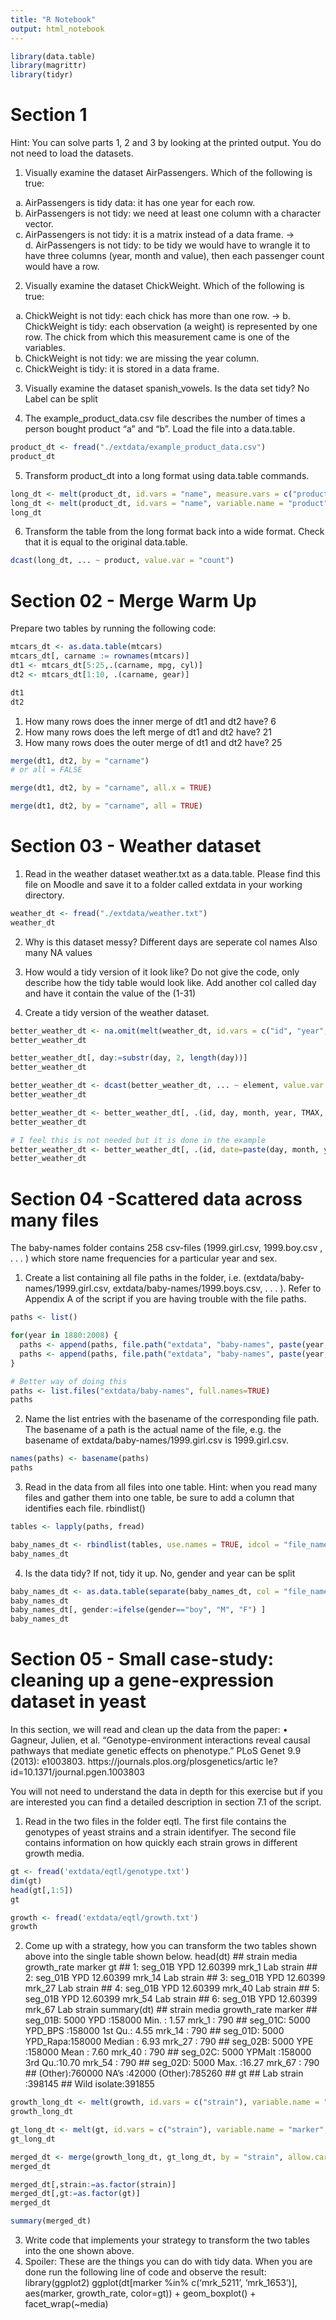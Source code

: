 ```yaml
---
title: "R Notebook"
output: html_notebook
---
```



```r
library(data.table)
library(magrittr)
library(tidyr)
```

# Section 1

Hint: You can solve parts 1, 2 and 3 by looking at the printed output. You do not need to load the datasets.

1. Visually examine the dataset AirPassengers. Which of the following is true:
a. AirPassengers is tidy data: it has one year for each row.
b. AirPassengers is not tidy: we need at least one column with a character vector.
c. AirPassengers is not tidy: it is a matrix instead of a data frame.
-> d. AirPassengers is not tidy: to be tidy we would have to wrangle it to have three columns (year, month
and value), then each passenger count would have a row.

2. Visually examine the dataset ChickWeight. Which of the following is true:
a. ChickWeight is not tidy: each chick has more than one row.
-> b. ChickWeight is tidy: each observation (a weight) is represented by one row. The chick from which this
measurement came is one of the variables.
c. ChickWeight is not tidy: we are missing the year column.
d. ChickWeight is tidy: it is stored in a data frame.

3. Visually examine the dataset spanish_vowels. Is the data set tidy?
No Label can be split

4. The example_product_data.csv file describes the number of times a person bought product “a” and “b”.
Load the file into a data.table.
```r
product_dt <- fread("./extdata/example_product_data.csv")
product_dt
```


5. Transform product_dt into a long format using data.table commands.
```r
long_dt <- melt(product_dt, id.vars = "name", measure.vars = c("producta", "productb"), variable.name = "product", value.name = "count")
long_dt <- melt(product_dt, id.vars = "name", variable.name = "product", value.name = "count")
long_dt
```

6. Transform the table from the long format back into a wide format. Check that it is equal to the original
data.table.
```r
dcast(long_dt, ... ~ product, value.var = "count")
```

# Section 02 - Merge Warm Up

Prepare two tables by running the following code:
```r
mtcars_dt <- as.data.table(mtcars)
mtcars_dt[, carname := rownames(mtcars)]
dt1 <- mtcars_dt[5:25,.(carname, mpg, cyl)]
dt2 <- mtcars_dt[1:10, .(carname, gear)]

dt1
dt2
```

1. How many rows does the inner merge of dt1 and dt2 have? 6
2. How many rows does the left merge of dt1 and dt2 have? 21
3. How many rows does the outer merge of dt1 and dt2 have? 25

```r
merge(dt1, dt2, by = "carname")
# or all = FALSE

merge(dt1, dt2, by = "carname", all.x = TRUE)

merge(dt1, dt2, by = "carname", all = TRUE)
```

# Section 03 - Weather dataset

1. Read in the weather dataset weather.txt as a data.table. Please find this file on Moodle and save it to
a folder called extdata in your working directory.
```r
weather_dt <- fread("./extdata/weather.txt")
weather_dt
```

2. Why is this dataset messy?
Different days are seperate col names
Also many NA values
3. How would a tidy version of it look like? Do not give the code, only describe how the tidy table would
look like.
Add another col called day and have it contain the value of the (1-31)

4. Create a tidy version of the weather dataset.
```r
better_weather_dt <- na.omit(melt(weather_dt, id.vars = c("id", "year", "month", "element"), variable.name = "day", value.name = "temperature"))
better_weather_dt

better_weather_dt[, day:=substr(day, 2, length(day))]
better_weather_dt

better_weather_dt <- dcast(better_weather_dt, ... ~ element, value.var = "temperature")
better_weather_dt

better_weather_dt <- better_weather_dt[, .(id, day, month, year, TMAX, TMIN)]
better_weather_dt

# I feel this is not needed but it is done in the example
better_weather_dt <- better_weather_dt[, .(id, date=paste(day, month, year, sep = "/"), TMAX, TMIN)]
better_weather_dt
```

# Section 04 -Scattered data across many files

The baby-names folder contains 258 csv-files (1999.girl.csv, 1999.boy.csv , . . . ) which store name
frequencies for a particular year and sex.

1. Create a list containing all file paths in the folder, i.e. (extdata/baby-names/1999.girl.csv,
extdata/baby-names/1999.boys.csv, . . . ). Refer to Appendix A of the script if you are having trouble
with the file paths.
```r
paths <- list()

for(year in 1880:2008) {
  paths <- append(paths, file.path("extdata", "baby-names", paste(year, ".boy.csv", sep = "") ))
  paths <- append(paths, file.path("extdata", "baby-names", paste(year, ".girl.csv", sep = "") ))
}

# Better way of doing this
paths <- list.files("extdata/baby-names", full.names=TRUE)
paths
```

2. Name the list entries with the basename of the corresponding file path. The basename of a path is the
actual name of the file, e.g. the basename of extdata/baby-names/1999.girl.csv is 1999.girl.csv.
```r
names(paths) <- basename(paths)
paths
```

3. Read in the data from all files into one table. Hint: when you read many files and gather them into one
table, be sure to add a column that identifies each file. rbindlist()
```r
tables <- lapply(paths, fread)

baby_names_dt <- rbindlist(tables, use.names = TRUE, idcol = "file_name")
baby_names_dt
```

4. Is the data tidy? If not, tidy it up.
No, gender and year can be split
```r
baby_names_dt <- as.data.table(separate(baby_names_dt, col = "file_name", into = c("year", "gender"), extra = "drop"))
baby_names_dt
baby_names_dt[, gender:=ifelse(gender=="boy", "M", "F") ]
baby_names_dt
```
# Section 05 - Small case-study: cleaning up a gene-expression dataset in yeast

In this section, we will read and clean up the data from the paper:
• Gagneur, Julien, et al. “Genotype-environment interactions reveal causal pathways that mediate genetic
effects on phenotype.” PLoS Genet 9.9 (2013): e1003803. https://journals.plos.org/plosgenetics/artic
le?id=10.1371/journal.pgen.1003803

You will not need to understand the data in depth for this exercise but if you are interested you can find a
detailed description in section 7.1 of the script.

1. Read in the two files in the folder eqtl.
The first file contains the genotypes of yeast strains and a strain identifyer. The second file contains
information on how quickly each strain grows in different growth media.
```r
gt <- fread('extdata/eqtl/genotype.txt')
dim(gt)
head(gt[,1:5])
gt
```
```r
growth <- fread('extdata/eqtl/growth.txt')
growth
```

2. Come up with a strategy, how you can transform the two tables shown above into the single table shown
below.
head(dt)
## strain media growth_rate marker gt
## 1: seg_01B YPD 12.60399 mrk_1 Lab strain
## 2: seg_01B YPD 12.60399 mrk_14 Lab strain
## 3: seg_01B YPD 12.60399 mrk_27 Lab strain
## 4: seg_01B YPD 12.60399 mrk_40 Lab strain
## 5: seg_01B YPD 12.60399 mrk_54 Lab strain
## 6: seg_01B YPD 12.60399 mrk_67 Lab strain
summary(dt)
## strain media growth_rate marker
## seg_01B: 5000 YPD :158000 Min. : 1.57 mrk_1 : 790
## seg_01C: 5000 YPD_BPS :158000 1st Qu.: 4.55 mrk_14 : 790
## seg_01D: 5000 YPD_Rapa:158000 Median : 6.93 mrk_27 : 790
## seg_02B: 5000 YPE :158000 Mean : 7.60 mrk_40 : 790
## seg_02C: 5000 YPMalt :158000 3rd Qu.:10.70 mrk_54 : 790
## seg_02D: 5000 Max. :16.27 mrk_67 : 790
## (Other):760000 NA's :42000 (Other):785260
## gt
## Lab strain :398145
## Wild isolate:391855

```r
growth_long_dt <- melt(growth, id.vars = c("strain"), variable.name = "media", value.name = "growth_rate")
growth_long_dt

gt_long_dt <- melt(gt, id.vars = c("strain"), variable.name = "marker", value.name = "gt")
gt_long_dt

merged_dt <- merge(growth_long_dt, gt_long_dt, by = "strain", allow.cartesian = TRUE)
merged_dt

merged_dt[,strain:=as.factor(strain)]
merged_dt[,gt:=as.factor(gt)]
merged_dt

summary(merged_dt)
```


3. Write code that implements your strategy to transform the two tables into the one shown above.
4. Spoiler: These are the things you can do with tidy data. When you are done run the following line of code
and observe the result:
library(ggplot2)
ggplot(dt[marker %in% c('mrk_5211', 'mrk_1653')], aes(marker, growth_rate, color=gt)) +
geom_boxplot() + facet_wrap(~media)
